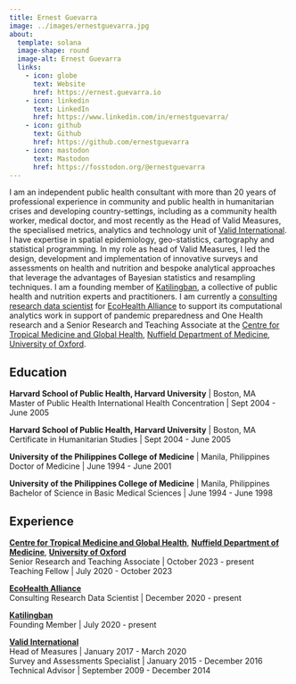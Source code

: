 ```yaml
---
title: Ernest Guevarra
image: ../images/ernestguevarra.jpg
about:
  template: solana
  image-shape: round
  image-alt: Ernest Guevarra
  links:
    - icon: globe
      text: Website
      href: https://ernest.guevarra.io
    - icon: linkedin
      text: LinkedIn
      href: https://www.linkedin.com/in/ernestguevarra/
    - icon: github
      text: Github
      href: https://github.com/ernestguevarra
    - icon: mastodon
      text: Mastodon
      href: https://fosstodon.org/@ernestguevarra
---
```


I am an independent public health consultant with more than 20 years of professional experience in community and public health in humanitarian crises and developing country-settings, including as a community health worker, medical doctor, and most recently as the Head of Valid Measures, the specialised metrics, analytics and technology unit of [Valid International](https://www.validinternational.org). I have expertise in spatial epidemiology, geo-statistics, cartography and statistical programming. In my role as head of Valid Measures, I led the design, development and implementation of innovative surveys and assessments on health and nutrition and bespoke analytical approaches that leverage the advantages of Bayesian statistics and resampling techniques. I am a founding member of [Katilingban](https://katilingban.io/), a collective of public health and nutrition experts and practitioners. I am currently a [consulting research data scientist](https://www.ecohealthalliance.org/personnel/dr-ernest-guevarra) for [EcoHealth Alliance](https://www.ecohealthalliance.org/) to support its computational analytics work in support of pandemic preparedness and One Health research and a Senior Research and Teaching Associate at the [Centre for Tropical Medicine and Global Health](https://www.tropicalmedicine.ox.ac.uk/), [Nuffield Department of Medicine](https://www.ndm.ox.ac.uk/), [University of Oxford](https://www.ox.ac.uk/).

## Education

**Harvard School of Public Health, Harvard University** | Boston, MA    
Master of Public Health International Health Concentration | Sept 2004 - June 2005

**Harvard School of Public Health, Harvard University** | Boston, MA    
Certificate in Humanitarian Studies | Sept 2004 - June 2005

**University of the Philippines College of Medicine** | Manila, Philippines    
Doctor of Medicine | June 1994 - June 2001

**University of the Philippines College of Medicine** | Manila, Philippines    
Bachelor of Science in Basic Medical Sciences | June 1994 - June 1998

## Experience

[**Centre for Tropical Medicine and Global Health**](https://www.tropicalmedicine.ox.ac.uk/), [**Nuffield Department of Medicine**](https://www.ndm.ox.ac.uk/), [**University of Oxford**](https://www.ox.ac.uk/)    
Senior Research and Teaching Associate | October 2023 - present    
Teaching Fellow | July 2020 - October 2023

[**EcoHealth Alliance**](https://www.ecohealthalliance.org)    
Consulting Research Data Scientist | December 2020 - present

[**Katilingban**](https://katilingban.io)    
Founding Member | July 2020 - present

[**Valid International**](https://www.validinternational.org)    
Head of Measures | January 2017 - March 2020    
Survey and Assessments Specialist | January 2015 - December 2016    
Technical Advisor | September 2009 - December 2014